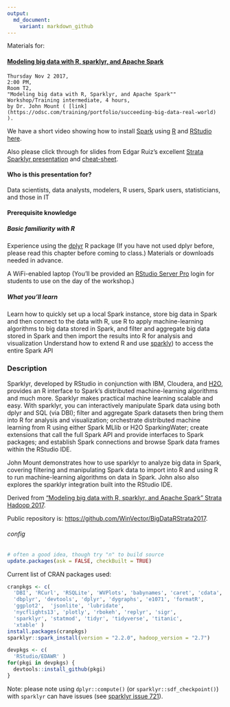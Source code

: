 ```yaml
---
output:
  md_document:
    variant: markdown_github
---
```


<!-- README.md is generated from README.Rmd. Please edit that file -->

Materials for:


#### [Modeling big data with R, sparklyr, and Apache Spark](https://conferences.oreilly.com/strata/strata-ca/public/schedule/detail/55791)

    Thursday Nov 2 2017,
    2:00 PM,
    Room T2,
    "Modeling big data with R, Sparklyr, and Apache Spark""
    Workshop/Training intermediate, 4 hours,
    by Dr. John Mount ( [link](https://odsc.com/training/portfolio/succeeding-big-data-real-world) ).
    

We have a short video showing how to install [Spark](http://spark.apache.org) using [R](https://cran.r-project.org) and [RStudio](https://www.rstudio.com) [here](https://youtu.be/qnINvPqcRvE).

Also please click through for slides from Edgar Ruiz's excellent [Strata Sparklyr presentation](https://conferences.oreilly.com/strata/strata-ca/public/schedule/detail/55800) and [cheat-sheet](http://spark.rstudio.com/images/sparklyr-cheatsheet.pdf).
    


#### Who is this presentation for?

Data scientists, data analysts, modelers, R users, Spark users, statisticians, and those in IT


#### Prerequisite knowledge


##### Basic familiarity with R

Experience using the [dplyr](https://CRAN.R-project.org/package=dplyr) R package (If you have not used dplyr before, please read this chapter before coming to class.)
Materials or downloads needed in advance.

A WiFi-enabled laptop (You'll be provided an [RStudio Server Pro](https://www.rstudio.com/products/rstudio-server-pro/) login for students to use on the day of the workshop.)

##### What you'll learn

Learn how to quickly set up a local Spark instance, store big data in Spark and then connect to the data with R, use R to apply machine-learning algorithms to big data stored in Spark, and filter and aggregate big data stored in Spark and then import the results into R for analysis and visualization
Understand how to extend R and use [sparkly](http://spark.rstudio.com)) to access the entire Spark API

### Description

Sparklyr, developed by RStudio in conjunction with IBM, Cloudera, and [H2O](http://www.h2o.ai), provides an R interface to Spark’s distributed machine-learning algorithms and much more. Sparklyr makes practical machine learning scalable and easy. With sparklyr, you can interactively manipulate Spark data using both dplyr and SQL (via DBI); filter and aggregate Spark datasets then bring them into R for analysis and visualization; orchestrate distributed machine learning from R using either Spark MLlib or H2O SparkingWater; create extensions that call the full Spark API and provide interfaces to Spark packages; and establish Spark connections and browse Spark data frames within the RStudio IDE.

John Mount demonstrates how to use sparklyr to analyze big data in Spark, covering filtering and manipulating Spark data to import into R and using R to run machine-learning algorithms on data in Spark. John also also explores the sparklyr integration built into the RStudio IDE.


Derived from ["Modeling big data with R, sparklyr, and Apache Spark" Strata Hadoop 2017]().

Public repository is: [https://github.com/WinVector/BigDataRStrata2017](https://github.com/WinVector/ODSCWest2017/tree/master/SparklyRMachineLearning).


###### config


```r
# often a good idea, though try "n" to build source
update.packages(ask = FALSE, checkBuilt = TRUE)
```
 
Current list of CRAN packages used:

```r
cranpkgs <- c(
  'DBI', 'RCurl', 'RSQLite', 'WVPlots', 'babynames', 'caret', 'cdata',
  'dbplyr', 'devtools', 'dplyr', 'dygraphs', 'e1071', 'formatR',
  'ggplot2',  'jsonlite', 'lubridate', 
  'nycflights13', 'plotly', 'rbokeh', 'replyr', 'sigr',
  'sparklyr', 'statmod', 'tidyr', 'tidyverse', 'titanic',
  'xtable' )
install.packages(cranpkgs)
sparklyr::spark_install(version = "2.2.0", hadoop_version = "2.7")
```

```r
devpkgs <- c(
  'RStudio/EDAWR' )
for(pkgi in devpkgs) {
  devtools::install_github(pkgi)
}
```




Note: please note using `dplyr::compute()` (or `sparklyr::sdf_checkpoint()`) with `sparklyr` can have issues (see [sparklyr issue 721](https://github.com/rstudio/sparklyr/issues/721)).

  

